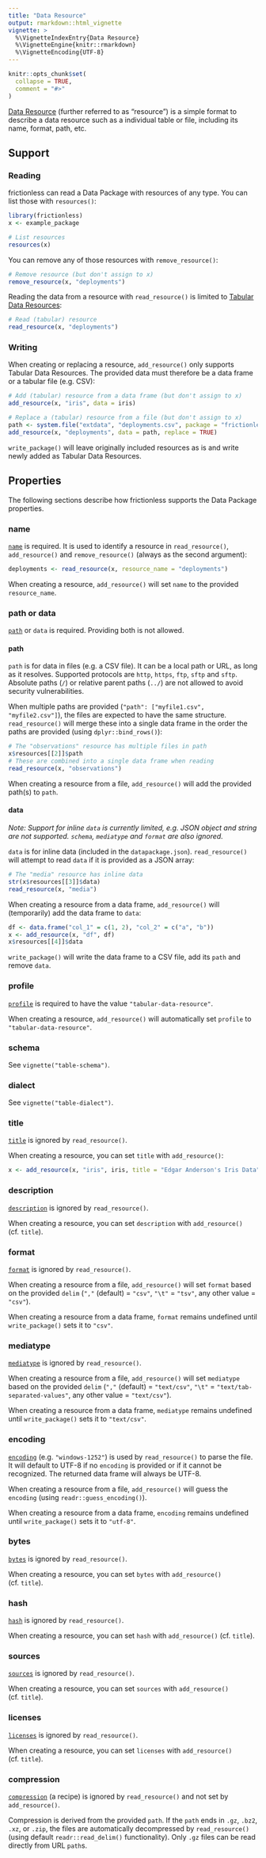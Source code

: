 ```yaml
---
title: "Data Resource"
output: rmarkdown::html_vignette
vignette: >
  %\VignetteIndexEntry{Data Resource}
  %\VignetteEngine{knitr::rmarkdown}
  %\VignetteEncoding{UTF-8}
---
```


```r
knitr::opts_chunk$set(
  collapse = TRUE,
  comment = "#>"
)
```

[Data Resource](https://specs.frictionlessdata.io/data-resource/) (further referred to as "resource") is a simple format to describe a data resource such as a individual table or file, including its name, format, path, etc.

## Support

### Reading

frictionless can read a Data Package with resources of any type. You can list those with `resources()`:

```r
library(frictionless)
x <- example_package

# List resources
resources(x)
```

You can remove any of those resources with `remove_resource()`:

```r
# Remove resource (but don't assign to x)
remove_resource(x, "deployments")
```

Reading the data from a resource with `read_resource()` is limited to [Tabular Data Resources](https://specs.frictionlessdata.io/tabular-data-resource/):

```r
# Read (tabular) resource
read_resource(x, "deployments")
```

### Writing

When creating or replacing a resource, `add_resource()` only supports Tabular Data Resources. The provided data must therefore be a data frame or a tabular file (e.g. CSV):

```r
# Add (tabular) resource from a data frame (but don't assign to x)
add_resource(x, "iris", data = iris)

# Replace a (tabular) resource from a file (but don't assign to x)
path <- system.file("extdata", "deployments.csv", package = "frictionless")
add_resource(x, "deployments", data = path, replace = TRUE)
```

`write_package()` will leave originally included resources as is and write newly added as Tabular Data Resources.

## Properties

The following sections describe how frictionless supports the Data Package properties.

### name

[`name`](https://specs.frictionlessdata.io/data-resource/#name) is required. It is used to identify a resource in `read_resource()`, `add_resource()` and `remove_resource()` (always as the second argument):

```r
deployments <- read_resource(x, resource_name = "deployments")
```

When creating a resource, `add_resource()` will set `name` to the provided `resource_name`.

### path or data

[`path`](https://specs.frictionlessdata.io/data-resource/#data-location) or `data` is required. Providing both is not allowed.

#### path

`path` is for data in files (e.g. a CSV file). It can be a local path or URL, as long as it resolves. Supported protocols are `http`, `https`, `ftp`, `sftp` and `sftp`. Absolute paths (`/`) or relative parent paths (`../`) are not allowed to avoid security vulnerabilities.

When multiple paths are provided (`"path": ["myfile1.csv", "myfile2.csv"]`), the files are expected to have the same structure. `read_resource()` will merge these into a single data frame in the order the paths are provided (using `dplyr::bind_rows()`):

```r
# The "observations" resource has multiple files in path
x$resources[[2]]$path
# These are combined into a single data frame when reading
read_resource(x, "observations")
```

When creating a resource from a file, `add_resource()` will add the provided path(s) to `path`.

#### data

_Note: Support for inline `data` is currently limited, e.g. JSON object and string are not supported. `schema`, `mediatype` and `format` are also ignored._

`data` is for inline data (included in the `datapackage.json`). `read_resource()` will attempt to read `data` if it is provided as a JSON array:

```r
# The "media" resource has inline data
str(x$resources[[3]]$data)
read_resource(x, "media")
```

When creating a resource from a data frame, `add_resource()` will (temporarily) add the data frame to `data`:

```r
df <- data.frame("col_1" = c(1, 2), "col_2" = c("a", "b"))
x <- add_resource(x, "df", df)
x$resources[[4]]$data
```

`write_package()` will write the data frame to a CSV file, add its `path` and remove `data`.

<!-- ### type -->

<!-- ### $schema -->

### profile

[`profile`](https://specs.frictionlessdata.io/data-resource/#profile) is required to have the value `"tabular-data-resource"`.

When creating a resource, `add_resource()` will automatically set `profile` to `"tabular-data-resource"`.

### schema

See `vignette("table-schema")`.

### dialect

See `vignette("table-dialect")`.

### title

[`title`](https://specs.frictionlessdata.io/data-resource/#title) is ignored by `read_resource()`.

When creating a resource, you can set `title` with `add_resource()`:

```r
x <- add_resource(x, "iris", iris, title = "Edgar Anderson's Iris Data")
```

### description

[`description`](https://specs.frictionlessdata.io/data-resource/#description) is ignored by `read_resource()`.

When creating a resource, you can set `description` with `add_resource()` (cf. `title`).

### format

[`format`](https://specs.frictionlessdata.io/data-resource/#format) is ignored by `read_resource()`.

When creating a resource from a file, `add_resource()` will set `format` based on the provided `delim` (`","` (default) = `"csv"`, `"\t"` = `"tsv"`, any other value = `"csv"`).

When creating a resource from a data frame, `format` remains undefined until `write_package()` sets it to `"csv"`.

### mediatype

[`mediatype`](https://specs.frictionlessdata.io/data-resource/#mediatype) is ignored by `read_resource()`.

When creating a resource from a file, `add_resource()` will set `mediatype` based on the provided `delim` (`","` (default) = `"text/csv"`, `"\t"` = `"text/tab-separated-values"`, any other value = `"text/csv"`).

When creating a resource from a data frame, `mediatype` remains undefined until `write_package()` sets it to `"text/csv"`.

### encoding

[`encoding`](https://specs.frictionlessdata.io/data-resource/#encoding) (e.g. `"windows-1252"`) is used by `read_resource()` to parse the file. It will default to UTF-8 if no `encoding` is provided or if it cannot be recognized. The returned data frame will always be UTF-8.

When creating a resource from a file, `add_resource()` will guess the `encoding` (using `readr::guess_encoding()`).

When creating a resource from a data frame, `encoding` remains undefined until `write_package()` sets it to `"utf-8"`.

### bytes

[`bytes`](https://specs.frictionlessdata.io/data-resource/#bytes) is ignored by `read_resource()`.

When creating a resource, you can set `bytes` with `add_resource()` (cf. `title`).

### hash

[`hash`](https://specs.frictionlessdata.io/data-resource/#hash) is ignored by `read_resource()`.

When creating a resource, you can set `hash` with `add_resource()` (cf. `title`).

### sources

[`sources`](https://specs.frictionlessdata.io/data-resource/#sources) is ignored by `read_resource()`.

When creating a resource, you can set `sources` with `add_resource()` (cf. `title`).

### licenses

[`licenses`](https://specs.frictionlessdata.io/data-resource/#licenses) is ignored by `read_resource()`.

When creating a resource, you can set `licenses` with `add_resource()` (cf. `title`).

### compression

[`compression`](https://specs.frictionlessdata.io/patterns/#specification-3) (a recipe) is ignored by `read_resource()` and not set by `add_resource()`.

Compression is derived from the provided `path`. If the `path` ends in `.gz`, `.bz2`, `.xz`, or `.zip`, the files are automatically decompressed by `read_resource()` (using default `readr::read_delim()` functionality). Only `.gz` files can be read directly from URL `path`s.

